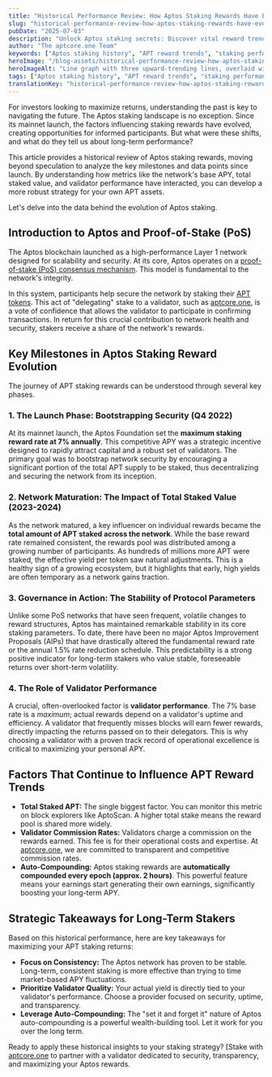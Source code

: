 ```yaml
---
title: "Historical Performance Review: How Aptos Staking Rewards Have Evolved Since Mainnet Launch"
slug: "historical-performance-review-how-aptos-staking-rewards-have-evolved-since-mainnet-launch"
pubDate: "2025-07-03"
description: "Unlock Aptos staking secrets: Discover vital reward trends and performance shifts since launch. Delve into essential data—don't miss your APT advantage!"
author: "The aptcore.one Team"
keywords: ["Aptos staking history", "APT reward trends", "staking performance data", "long-term APT staking"]
heroImage: "/blog-assets/historical-performance-review-how-aptos-staking-rewards-have-evolved-since-mainnet-launch.jpg"
heroImageAlt: "Line graph with three upward-trending lines, overlaid with stacks of coins and small calendar icons, illustrating financial growth and planning."
tags: ["Aptos staking history", "APT reward trends", "staking performance data", "long-term APT staking"]
translationKey: "historical-performance-review-how-aptos-staking-rewards-have-evolved-since-mainnet-launch"
---
```


For investors looking to maximize returns, understanding the past is key to navigating the future. The Aptos staking landscape is no exception. Since its mainnet launch, the factors influencing staking rewards have evolved, creating opportunities for informed participants. But what were these shifts, and what do they tell us about long-term performance?

This article provides a historical review of Aptos staking rewards, moving beyond speculation to analyze the key milestones and data points since launch. By understanding how metrics like the network's base APY, total staked value, and validator performance have interacted, you can develop a more robust strategy for your own APT assets.

Let's delve into the data behind the evolution of Aptos staking.

## Introduction to Aptos and Proof-of-Stake (PoS)

The Aptos blockchain launched as a high-performance Layer 1 network designed for scalability and security. At its core, Aptos operates on a [proof-of-stake (PoS) consensus mechanism](https://aptos.dev/en/network/glossary). This model is fundamental to the network's integrity.

In this system, participants help secure the network by staking their [APT tokens](https://aptoslabs.com/). This act of "delegating" stake to a validator, such as [aptcore.one](https://aptcore.one), is a vote of confidence that allows the validator to participate in confirming transactions. In return for this crucial contribution to network health and security, stakers receive a share of the network's rewards.

## Key Milestones in Aptos Staking Reward Evolution

The journey of APT staking rewards can be understood through several key phases.

### 1. The Launch Phase: Bootstrapping Security (Q4 2022)

At its mainnet launch, the Aptos Foundation set the **maximum staking reward rate at 7% annually**. This competitive APY was a strategic incentive designed to rapidly attract capital and a robust set of validators. The primary goal was to bootstrap network security by encouraging a significant portion of the total APT supply to be staked, thus decentralizing and securing the network from its inception.

### 2. Network Maturation: The Impact of Total Staked Value (2023-2024)

As the network matured, a key influencer on individual rewards became the **total amount of APT staked across the network**. While the base reward rate remained consistent, the rewards pool was distributed among a growing number of participants. As hundreds of millions more APT were staked, the effective yield per token saw natural adjustments. This is a healthy sign of a growing ecosystem, but it highlights that early, high yields are often temporary as a network gains traction.

### 3. Governance in Action: The Stability of Protocol Parameters

Unlike some PoS networks that have seen frequent, volatile changes to reward structures, Aptos has maintained remarkable stability in its core staking parameters. To date, there have been no major Aptos Improvement Proposals (AIPs) that have drastically altered the fundamental reward rate or the annual 1.5% rate reduction schedule. This predictability is a strong positive indicator for long-term stakers who value stable, foreseeable returns over short-term volatility.

### 4. The Role of Validator Performance

A crucial, often-overlooked factor is **validator performance**. The 7% base rate is a *maximum*; actual rewards depend on a validator's uptime and efficiency. A validator that frequently misses blocks will earn fewer rewards, directly impacting the returns passed on to their delegators. This is why choosing a validator with a proven track record of operational excellence is critical to maximizing your personal APY.

## Factors That Continue to Influence APT Reward Trends

*   **Total Staked APT:** The single biggest factor. You can monitor this metric on block explorers like AptoScan. A higher total stake means the reward pool is shared more widely.
*   **Validator Commission Rates:** Validators charge a commission on the rewards earned. This fee is for their operational costs and expertise. At [aptcore.one](https://aptcore.one/blog/choosing-aptos-staking-partner), we are committed to transparent and competitive commission rates.
*   **Auto-Compounding:** Aptos staking rewards are **automatically compounded every epoch (approx. 2 hours)**. This powerful feature means your earnings start generating their own earnings, significantly boosting your long-term APY.

## Strategic Takeaways for Long-Term Stakers

Based on this historical performance, here are key takeaways for maximizing your APT staking returns:

*   **Focus on Consistency:** The Aptos network has proven to be stable. Long-term, consistent staking is more effective than trying to time market-based APY fluctuations.
*   **Prioritize Validator Quality:** Your actual yield is directly tied to your validator's performance. Choose a provider focused on security, uptime, and transparency.
*   **Leverage Auto-Compounding:** The "set it and forget it" nature of Aptos auto-compounding is a powerful wealth-building tool. Let it work for you over the long term.

Ready to apply these historical insights to your staking strategy? [Stake with [aptcore.one](https://aptcore.one) to partner with a validator dedicated to security, transparency, and maximizing your Aptos rewards.
